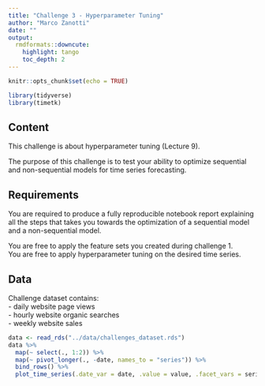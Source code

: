 ```yaml
---
title: "Challenge 3 - Hyperparameter Tuning"
author: "Marco Zanotti"
date: ""
output: 
  rmdformats::downcute:
    highlight: tango
    toc_depth: 2
---
```


```r
knitr::opts_chunk$set(echo = TRUE)

library(tidyverse)
library(timetk)
```

## Content

This challenge is about hyperparameter tuning (Lecture 9).  

The purpose of this challenge is to test your ability to optimize sequential and
non-sequential models for time series forecasting.  



## Requirements

You are required to produce a fully reproducible notebook report explaining 
all the steps that takes you towards the optimization of a sequential model and
a non-sequential model.  

You are free to apply the feature sets you created during challenge 1.  
You are free to apply hyperparameter tuning on the desired time series.  



## Data

Challenge dataset contains:  
- daily website page views   
- hourly website organic searches  
- weekly website sales  

```r
data <- read_rds("../data/challenges_dataset.rds")
data %>% 
  map(~ select(., 1:2)) %>% 
  map(~ pivot_longer(., -date, names_to = "series")) %>% 
  bind_rows() %>% 
  plot_time_series(.date_var = date, .value = value, .facet_vars = series, .facet_scales = "free")
```
